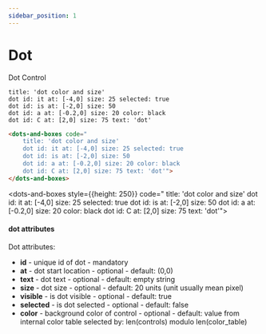 ```yaml
---
sidebar_position: 1
---
```


# Dot

Dot Control

```dabl tab showLineNumbers
title: 'dot color and size'
dot id: it at: [-4,0] size: 25 selected: true
dot id: is at: [-2,0] size: 50
dot id: a at: [-0.2,0] size: 20 color: black
dot id: C at: [2,0] size: 75 text: 'dot'
```
```html tab showLineNumbers
<dots-and-boxes code="
    title: 'dot color and size'
    dot id: it at: [-4,0] size: 25 selected: true
    dot id: is at: [-2,0] size: 50
    dot id: a at: [-0.2,0] size: 20 color: black
    dot id: C at: [2,0] size: 75 text: 'dot'">
</dots-and-boxes>
```

 <dots-and-boxes style={{height: 250}}  code="
   title: 'dot color and size'
   dot id: it at: [-4,0] size: 25 selected: true
   dot id: is at: [-2,0] size: 50
   dot id: a at: [-0.2,0] size: 20 color: black
   dot id: C at: [2,0] size: 75 text: 'dot'">
 </dots-and-boxes>

#### dot attributes
Dot attributes:
- **id** - unique id of dot - mandatory
- **at** - dot start location - optional - default: (0,0)
- **text** - dot text - optional - default: empty string
- **size** - dot size - optional - default: 20 units (unit usually mean pixel)
- **visible** - is dot visible - optional - default: true
- **selected** - is dot selected - optional - default: false
- **color** - background color of control - optional - default: value from internal color table selected by: len(controls) modulo len(color_table)
